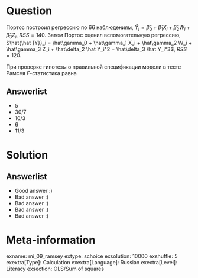 Question
========

Портос построил регрессию по 66 наблюдениям, $\hat Y_i = \hat\beta_0 + \hat\beta_1 X_i + \hat\beta_2 W_i + \hat\beta_3 Z_i$, $RSS=140$. Затем Портос оценил вспомогательную регрессию, $\hat{\hat {Y}}_i = \hat\gamma_0 + \hat\gamma_1 X_i + \hat\gamma_2 W_i + \hat\gamma_3 Z_i + \hat\delta_2 \hat Y_i^2 + \hat\delta_3 \hat Y_i^3$, $RSS=120$. 

При проверке гипотезы о правильной спецификации модели в тесте Рамсея $F$-статистика равна

Answerlist
----------
* $5$
* $30/7$
* $10/3$
* $6$
* $11/3$

Solution
========

Answerlist
----------
*  Good answer :)
*  Bad answer :(
*  Bad answer :(
*  Bad answer :(
*  Bad answer :(

Meta-information
================
exname: mi_09_ramsey
extype: schoice
exsolution: 10000
exshuffle: 5
exextra[Type]: Calculation
exextra[Language]: Russian
exextra[Level]: Literacy
exsection: OLS/Sum of squares